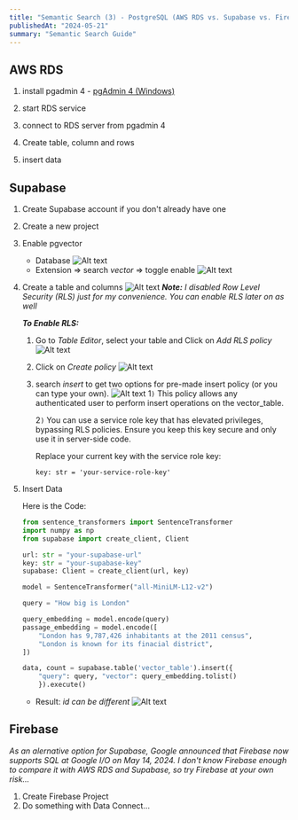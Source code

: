 ```yaml
---
title: "Semantic Search (3) - PostgreSQL (AWS RDS vs. Supabase vs. Firebase)"
publishedAt: "2024-05-21"
summary: "Semantic Search Guide"
---
```


**AWS RDS**
-

1. install pgadmin 4 - <a href='https://www.pgadmin.org/download/pgadmin-4-windows/' target='_blank'> pgAdmin 4 (Windows)</a>

2. start RDS service 
3. connect to RDS server from pgadmin 4
4. Create table, column and rows
5. insert data

**Supabase**
-
1. Create Supabase account if you don't already have one
2. Create a new project
3. Enable pgvector 
    - Database
        ![Alt text](/images/semantic_search/ss3-1.png) 
    - Extension => search *vector* => toggle enable
        ![Alt text](/images/semantic_search/ss3-2.png) 
4. Create a table and columns
    ![Alt text](/images/semantic_search/ss3-3.png) 
    ***Note:*** *I disabled Row Level Security (RLS) just for my convenience. You can enable RLS later on as well*

    ***To Enable RLS:***
    1. Go to *Table Editor*, select your table and Click on *Add RLS policy*
    ![Alt text](/images/semantic_search/ss3-4.png) 
    2. Click on *Create policy*
    ![Alt text](/images/semantic_search/ss3-5.png) 
    3. search *insert* to get two options for pre-made insert policy (or you can type your own).
    ![Alt text](/images/semantic_search/ss3-6.png) 
        1`)` This policy allows any authenticated user to perform insert operations on the vector_table.

        2`)` You can use a service role key that has elevated privileges, bypassing RLS policies. 
        Ensure you keep this key secure and only use it in server-side code.
        
        Replace your current key with the service role key:
        ```
        key: str = 'your-service-role-key'
        ```

5. Insert Data

    Here is the Code: 
    ```py
    from sentence_transformers import SentenceTransformer
    import numpy as np
    from supabase import create_client, Client

    url: str = "your-supabase-url"
    key: str = "your-supabase-key"
    supabase: Client = create_client(url, key)

    model = SentenceTransformer("all-MiniLM-L12-v2")

    query = "How big is London"

    query_embedding = model.encode(query)
    passage_embedding = model.encode([
        "London has 9,787,426 inhabitants at the 2011 census",
        "London is known for its finacial district",
    ])

    data, count = supabase.table('vector_table').insert({
        "query": query, "vector": query_embedding.tolist()
        }).execute()
    ```
    - Result: *id can be different*
    ![Alt text](/images/semantic_search/ss3-7.png) 

**Firebase**
-
*As an alernative option for Supabase, Google announced that Firebase now supports SQL at Google I/O on May 14, 2024.
I don't know Firebase enough to compare it with AWS RDS and Supabase, so try Firebase at your own risk...*

1. Create Firebase Project
2. Do something with Data Connect...
